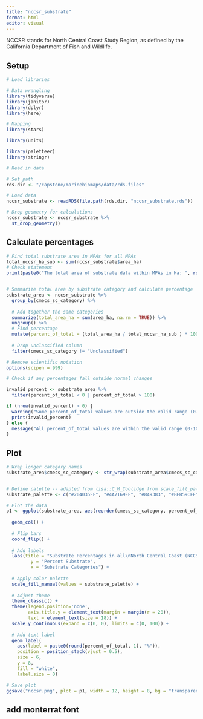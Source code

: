 ```yaml
---
title: "nccsr_substrate"
format: html
editor: visual
---
```


NCCSR stands for North Central Coast Study Region, as defined by the California Department of Fish and Wildlife.

## Setup

```r
# Load libraries

# Data wrangling
library(tidyverse)
library(janitor)
library(dplyr)
library(here)

# Mapping
library(stars)

library(units)

library(paletteer)
library(stringr)
```

```r
# Read in data

# Set path
rds.dir <- "/capstone/marinebiomaps/data/rds-files"

# Load data
nccsr_substrate <- readRDS(file.path(rds.dir, "nccsr_substrate.rds"))

# Drop geometry for calculations
nccsr_substrate <- nccsr_substrate %>%
  st_drop_geometry() 
```

## Calculate percentages

```r
# Find total substrate area in MPAs for all MPAs
total_nccsr_ha_sub <- sum(nccsr_substrate$area_ha)
# Check statement
print(paste0("The total area of substrate data within MPAs in Ha: ", round(total_nccsr_ha_sub)))


# Summarize total area by substrate category and calculate percentage
substrate_area <- nccsr_substrate %>% 
  group_by(cmecs_sc_category) %>% 
  
  # Add together the same categories
  summarize(total_area_ha = sum(area_ha, na.rm = TRUE)) %>% 
  ungroup() %>% 
  # Find percentage
  mutate(percent_of_total = (total_area_ha / total_nccsr_ha_sub ) * 100) %>%
  
  # Drop unclassified column
  filter(cmecs_sc_category != "Unclassified")

# Remove scientific notation
options(scipen = 999)
```

```r
# Check if any percentages fall outside normal changes

invalid_percent <- substrate_area %>%
  filter(percent_of_total < 0 | percent_of_total > 100)

if (nrow(invalid_percent) > 0) {
  warning("Some percent_of_total values are outside the valid range (0-100). Check the following rows:")
  print(invalid_percent)
} else {
  message("All percent_of_total values are within the valid range (0-100).")
}

```

## Plot

```r
# Wrap longer category names
substrate_area$cmecs_sc_category <- str_wrap(substrate_area$cmecs_sc_category, width = 20)


# Define palette -- adapted from lisa::C_M_Coolidge from scale_fill_paletteer
substrate_palette <- c("#204035FF", "#4A7169FF", "#849383", "#BEB59CFF", "#735231FF", "#49271BFF")

# Plot the data
p1 <- ggplot(substrate_area, aes(reorder(cmecs_sc_category, percent_of_total), percent_of_total, fill = cmecs_sc_category)) +
  
  geom_col() +
  
  # Flip bars
  coord_flip() +
  
  # Add labels
  labs(title = "Substrate Percentages in all\nNorth Central Coast (NCCSR) MPAs",
         y = "Percent Substrate",
         x = "Substrate Categories") +
  
  # Apply color palette
  scale_fill_manual(values = substrate_palette) +
  
  # Adjust theme
  theme_classic() +
  theme(legend.position='none',
        axis.title.y = element_text(margin = margin(r = 20)),
        text = element_text(size = 18)) +
  scale_y_continuous(expand = c(0, 0), limits = c(0, 100)) +
  
  # Add text label
  geom_label(
    aes(label = paste0(round(percent_of_total, 1), "%")), 
    position = position_stack(vjust = 0.5), 
    size = 6,
    y = 8,
    fill = "white",
    label.size = 0)
```

```r
# Save plot
ggsave("nccsr.png", plot = p1, width = 12, height = 8, bg = "transparent")
```

## add monterrat font
